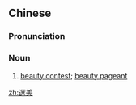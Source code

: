 {{also|选美}}
==Chinese==
{{zh-forms|s=选美}}

===Pronunciation===
{{zh-pron
|m=xuǎnměi
|mn=soán-bí
|cat=n
}}

===Noun===
{{zh-noun}}

# [[beauty contest]]; [[beauty pageant]]

[[zh:選美]]